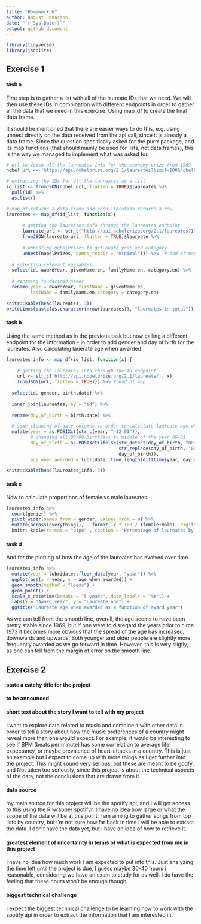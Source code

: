 ```yaml
---
title: "Homework 6"
author: August Jonasson
date: "`r Sys.Date()`"
output: github_document
---
```


```r
library(tidyverse)
library(jsonlite)
```

## Exercise 1

#### task a

First step is to gather a list with all of the laureate IDs that we need. We
will then use these IDs in combination with different endpoints in order
to gather all the data that we need in this exercise. Using map_df to create
the final data frame.

It should be mentioned that there are easier ways to do this, e.g.
using unnest directly on the data received from the api call, since it is
already a data frame. Since the question specifically asked for the purrr
package, and its map functions (that should mainly be used for lists, not data
frames), this is the way we managed to implement what was asked for.

```r
# url to fetch all the laureates info for the economy prize from 1969 - 2021
nobel_url <- 'https://api.nobelprize.org/2.1/laureates?limit=100&nobelPrizeYear=1969&yearTo=2021&nobelPrizeCategory=eco&format=json'

# extracting the IDs for all the laureates as a list
id_list <- fromJSON(nobel_url, flatten = TRUE)$laureates %>%
  pull(id) %>%
  as.list()

# map_df returns a data frame and each iteration returns a row
laureates <- map_df(id_list, function(x){
  
      # getting the laureates info through the laureates endpoint
      laureate_url <- str_c("http://api.nobelprize.org/2.1/laureates?ID=", x)
      fromJSON(laureate_url, flatten = TRUE)$laureate %>%
      
      # unnesting nobelPrizes to get award year and category
      unnest(nobelPrizes, names_repair = "minimal")}) %>%  # end of map
      
  # selecting relevant variables
  select(id, awardYear, givenName.en, familyName.en, category.en) %>%
  
  # renaming to desired names
  rename(year = awardYear, firstName = givenName.en,
         lastName = familyName.en,category = category.en)

knitr::kable(head(laureates, 3))
writeLines(paste(as.character(nrow(laureates)), "laureates in total"))
```

#### task b

Using the same method as in the previous task but now calling a different
endpoint for the information - in order to add gender and day of birth for the 
laureates. Also calculating lauerate age when awarded.
```r

laureates_info <- map_df(id_list, function(x) {
  
    # getting the laureates info through the ID endpoint
    url <- str_c('http://api.nobelprize.org/2.1/laureate/', x)
    fromJSON(url, flatten = TRUE)}) %>% # end of map
  
  select(id, gender, birth.date) %>%
  
  inner_join(laureates, by = "id") %>%
  
  rename(day_of_birth = birth.date) %>%

  # some cleaning of date columns in order to calculate laureate age when awarded
  mutate(year = as.POSIXct(str_c(year, "-12-01")),
         # changing all 00-00 birthdays to middle of the year 06-01
         day_of_birth = as.POSIXct(ifelse(str_detect(day_of_birth, "00-00"),
                                          str_replace(day_of_birth, "00-00", "06-01"),
                                          day_of_birth)),
         age_when_awarded = lubridate::time_length(difftime(year, day_of_birth), "years"))

knitr::kable(head(laureates_info, 3))
```

#### task c

Now to calculate proportions of female vs male laureates.
```r
laureates_info %>%
  count(gender) %>%
  pivot_wider(names_from = gender, values_from = n) %>%
  mutate(across(everything(), ~ format(.x * 100 / (female+male), digits = 4))) %>%
  knitr::kable(format = "pipe" , caption = "Percentage of laureates by gender")
```

#### task d

And for the plotting of how the age of the laureates has evolved over time.
```r
laureates_info %>%
  mutate(year = lubridate::floor_date(year, "year")) %>%
  ggplot(aes(x = year, y = age_when_awarded)) +
  geom_smooth(method = "loess") +
  geom_point() +
  scale_x_datetime(breaks = "5 years", date_labels = "%Y",) +
  labs(x = "Award year", y = "Laureate age") +
  ggtitle("Laureate age when awarded as a function of award year")
```

As we can tell from the smooth line, overall, the age seems to have been pretty
stable since 1969, but if one were to disregard the years prior to circa 1973
it becomes more obvious that the spread of the age has increased, downwards
and upwards. Both younger and older people are slightly more frequently awarded
as we go forward in time. However, this is very sligtly, as one can tell from
the margin of error on the smooth line.

## Exercise 2

#### state a catchy title for the project

**to be announced**

#### short text about the story I want to tell with my project

I want to explore data related to music and combine it with other data in order
to tell a story about how the music preferences of a country might reveal more
than one would expect. For example, it would be interesting to see if BPM
(beats per minute) has some correlation to average life expectancy, or maybe 
prevalence of heart-attacks in a country. This is just an example but I expect 
to come up with more things as I get further into the project. This might sound
very serious, but these are meant to be goofy, and Not taken too seriously, since
this project is about the technical aspects of the data, not the conclusions
that are drawn from it.

#### data source

my main source for this project will be the spotify api, and I will get access
to this using the R wrapper spotifyr. I have no idea how large or what the scope
of the data will be at this point. I am aiming to gather songs from top lists
by country, but I'm not sure how far back in time I will be able to extract the
data.
I don't have the data yet, but I have an idea of how to retrieve it.

#### greatest element of uncertainty in terms of what is expected from me in this project

I have no idea how much work I am expected to put into this. Just analyzing the time left
until the project is due, I guess maybe 30-40 hours i reasonable, considering we
have an exam to study for as well. I do have the feeling that these hours won't be enough though.

#### biggest technical challenge

I expect the biggest technical challenge to be learning how to work with the
spotify api in order to extract the information that I am interested in.

